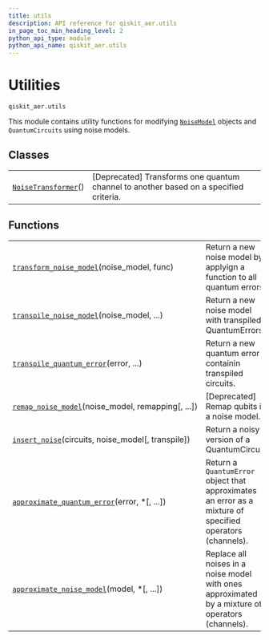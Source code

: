 ```yaml
---
title: utils
description: API reference for qiskit_aer.utils
in_page_toc_min_heading_level: 2
python_api_type: module
python_api_name: qiskit_aer.utils
---
```


<span id="module-qiskit_aer.utils" />

<span id="aer-utils" />

# Utilities

`qiskit_aer.utils`

This module contains utility functions for modifying [`NoiseModel`](qiskit_aer.noise.NoiseModel "qiskit_aer.noise.NoiseModel") objects and `QuantumCircuits` using noise models.

## Classes

|                                                                                               |                                                                                        |
| --------------------------------------------------------------------------------------------- | -------------------------------------------------------------------------------------- |
| [`NoiseTransformer`](qiskit_aer.utils.NoiseTransformer "qiskit_aer.utils.NoiseTransformer")() | \[Deprecated] Transforms one quantum channel to another based on a specified criteria. |

## Functions

|                                                                                                                                           |                                                                                                           |
| ----------------------------------------------------------------------------------------------------------------------------------------- | --------------------------------------------------------------------------------------------------------- |
| [`transform_noise_model`](qiskit_aer.utils.transform_noise_model "qiskit_aer.utils.transform_noise_model")(noise\_model, func)            | Return a new noise model by applyign a function to all quantum errors.                                    |
| [`transpile_noise_model`](qiskit_aer.utils.transpile_noise_model "qiskit_aer.utils.transpile_noise_model")(noise\_model, ...)             | Return a new noise model with transpiled QuantumErrors.                                                   |
| [`transpile_quantum_error`](qiskit_aer.utils.transpile_quantum_error "qiskit_aer.utils.transpile_quantum_error")(error, ...)              | Return a new quantum error containin transpiled circuits.                                                 |
| [`remap_noise_model`](qiskit_aer.utils.remap_noise_model "qiskit_aer.utils.remap_noise_model")(noise\_model, remapping\[, ...])           | \[Deprecated] Remap qubits in a noise model.                                                              |
| [`insert_noise`](qiskit_aer.utils.insert_noise "qiskit_aer.utils.insert_noise")(circuits, noise\_model\[, transpile])                     | Return a noisy version of a QuantumCircuit.                                                               |
| [`approximate_quantum_error`](qiskit_aer.utils.approximate_quantum_error "qiskit_aer.utils.approximate_quantum_error")(error, \*\[, ...]) | Return a `QuantumError` object that approximates an error as a mixture of specified operators (channels). |
| [`approximate_noise_model`](qiskit_aer.utils.approximate_noise_model "qiskit_aer.utils.approximate_noise_model")(model, \*\[, ...])       | Replace all noises in a noise model with ones approximated by a mixture of operators (channels).          |

